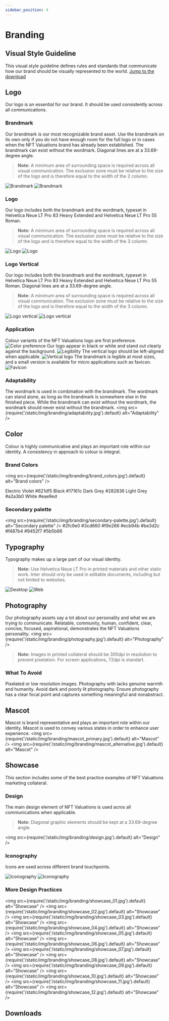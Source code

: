 ```yaml
---
sidebar_position: 4
---
```



# Branding

## Visual Style Guideline
This visual style guideline defines rules and standards that communicate how our brand should be visually represented to the world.
[Jump to the download](#downloads)

## Logo
Our logo is an essential for our brand. It should be used consistently across all communications.

### Brandmark
Our brandmark is our most recognizable brand asset. Use the brandmark on its own only if you do not have enough room for the full logo or in cases when the NFT Valuations brand has already been established. The brandmark can exist without the wordmark. Diagonal lines are at a 33.69-degree angle.

> **Note:** A minimum area of surrounding space is required across all visual communication. The exclusion zone must be relative to the size of the logo and is therefore equal to the width of the 2 column.

![Brandmark](/img/branding/brandmark.jpg)
![Brandmark](/img/branding/brandmark-w_guides.jpg)

### Logo
Our logo includes both the brandmark and the wordmark, typeset in Helvetica Neue LT Pro 83 Heavy Extended and Helvetica Neue LT Pro 55 Roman.
> **Note:** A minimum area of surrounding space is required across all visual communication. The exclusion zone must be relative to the size of the logo and is therefore equal to the width of the 3 column.

![Logo](/img/branding/logo.jpg)
![Logo](/img/branding/logo-w_guides.jpg)

### Logo Vertical
Our logo includes both the brandmark and the wordmark, typeset in Helvetica Neue LT Pro 83 Heavy Extended and Helvetica Neue LT Pro 55 Roman. Diagonal lines are at a 33.69-degree angle.
> **Note:** A minimum area of surrounding space is required across all visual communication. The exclusion zone must be relative to the size of the logo and is therefore equal to the width of the 3 column.

![Logo vertical](/img/branding/logo-vertical.jpg)
![Logo vertical](/img/branding/logo-vertical-w_guides.jpg)

### Application
<Tabs>
  <TabItem value="color-variants" label="Color Variants" default>
    Colour variants of the NFT Valuations logo are first preference.
    <img
      src={require('/static/img/branding/color-preference.jpg').default}
      alt="Color preference"
      style={{marginTop: '5px'}}
    />
  </TabItem>
  <TabItem value="legibility" label="Legibility">
    Our logo appear in black or white and stand out clearly against the background.
    <img
      src={require('/static/img/branding/legibility.jpg').default}
      alt="Legibility"
      style={{marginTop: '5px'}}
    />
  </TabItem>
  <TabItem value="vertical-logo" label="Vertical Logo">
    The vertical logo should be left-aligned when applicable.
    <img
      src={require('/static/img/branding/logo_left-aligned.jpg').default}
      alt="Vertical logo"
      style={{marginTop: '5px'}}
    />
  </TabItem>
  <TabItem value="favicon" label="Favicon">
    The brandmark is legible at most sizes, and a small version is available for micro applications such as favicon.
    <img
      src={require('/static/img/branding/favicon.jpg').default}
      alt="Favicon"
      style={{marginTop: '5px'}}
    />
  </TabItem>
</Tabs>

### Adaptability
The wordmark is used in combination with the brandmark. The wordmark can stand alone, as long as the brandmark is somewhere else in the finished piece.
While the brandmark can exist without the wordmark, the wordmark should never exist without the brandmark.
<img
  src={require('/static/img/branding/adaptability.jpg').default}
  alt="Adaptability"
/>

## Color
Colour is highly communicative and plays an important role within our identity. A consistency in approach to colour is integral.

### Brand Colors
<img
  src={require('/static/img/branding/brand_colors.jpg').default}
  alt="Brand colors"
/>

Electric Violet <Highlight color="#621df5" block>#621df5</Highlight> 
Black <Highlight color="#17161c" block>#17161c</Highlight>
Dark Grey <Highlight color="#282836" block>#282836</Highlight>
Light Grey <Highlight color="#a2a3b0" block>#a2a3b0</Highlight>
White <Highlight color="#eae9ed" text="dark" block>#eae9ed</Highlight>

### Secondary palette
<img
  src={require('/static/img/branding/secondary-palette.jpg').default}
  alt="Secondary palette"
/>
<Highlight color="#2fc9e0" block>#2fc9e0</Highlight> 
<Highlight color="#3cd660" block>#3cd660</Highlight> 
<Highlight color="#f9e266" block>#f9e266</Highlight> 
<Highlight color="#ecb94b" block>#ecb94b</Highlight> 
<Highlight color="#be3d2c" block>#be3d2c</Highlight> 
<Highlight color="#f487b4" block>#f487b4</Highlight> 
<Highlight color="#9452f7" block>#9452f7</Highlight> 
<Highlight color="#5b5b66" block>#5b5b66</Highlight>

## Typography
Typography makes up a large part of our visual identity.
> **Note:** Use Helvetica Neue LT Pro in printed materials and other static work. Inter should only be used in editable documents, including but not limited to websites.

<Tabs>
  <TabItem value="desktop" label="Desktop" default>
    <img
      src={require('/static/img/branding/typography_desktop.jpg').default}
      alt="Desktop"
    />
  </TabItem>
  <TabItem value="web" label="Web">
    <img
      src={require('/static/img/branding/typography_web.jpg').default}
      alt="Web"
    />
  </TabItem>
</Tabs>

## Photography
Our photography assets say a lot about our personality and what we are trying to communicate.
Relatable, community, human, confident, clear, concise, focused, aspirational, demonstrates the NFT Valuations personality.
<img
  src={require('/static/img/branding/photography.jpg').default}
  alt="Photography"
/>

> **Note:** Images in printed collateral should be 300dpi in resolution to prevent pixelation. For screen applications, 72dpi is standart.


### What To Avoid
Pixelated or low resolution images. Photography with lacks genuine warmth and humanity. Avoid dark and poorly lit photography. Ensure photography has a clear focal point and captures something meaningful and nonabstract.  

## Mascot
Mascot is brand representative and plays an important role within our identity.
Mascot is used to convey various states in order to enhance user experience.
<Tabs>
  <TabItem value="primary" label="Primary" default>
    <img
      src={require('/static/img/branding/mascot_primary.jpg').default}
      alt="Mascot"
    />
  </TabItem>
  <TabItem value="alternative-uses" label="Alternative uses">
    <img
      src={require('/static/img/branding/mascot_alternative.jpg').default}
      alt="Mascot"
    />
  </TabItem>
</Tabs>

## Showcase
This section includes some of the best practice examples of NFT Valuations marketing collateral.

### Design
The main design element of NFT Valuations is used acros all communications when applicable.
> **Note:** Diagonal graphic elements should be kept at a 33.69-degree angle.

<img
  src={require('/static/img/branding/design.jpg').default}
  alt="Design"
/>

### Iconography
Icons are used across different brand touchpoints.

<Tabs>
  <TabItem value="dark" label="Dark" default>
    <img
      src={require('/static/img/branding/iconography_dark.jpg').default}
      alt="Iconography"
    />
  </TabItem>
  <TabItem value="light" label="Light">
    <img
      src={require('/static/img/branding/iconography_light.jpg').default}
      alt="Iconography"
    />
  </TabItem>
</Tabs>

### More Design Practices
<img
  src={require('/static/img/branding/showcase_01.jpg').default}
  alt="Showcase"
/>
<img
  src={require('/static/img/branding/showcase_02.jpg').default}
  alt="Showcase"
/>
<img
  src={require('/static/img/branding/showcase_03.jpg').default}
  alt="Showcase"
/>
<img
  src={require('/static/img/branding/showcase_04.jpg').default}
  alt="Showcase"
/>
<img
  src={require('/static/img/branding/showcase_05.jpg').default}
  alt="Showcase"
/>
<img
  src={require('/static/img/branding/showcase_06.jpg').default}
  alt="Showcase"
/>
<img
  src={require('/static/img/branding/showcase_07.jpg').default}
  alt="Showcase"
/>
<img
  src={require('/static/img/branding/showcase_08.jpg').default}
  alt="Showcase"
/>
<img
  src={require('/static/img/branding/showcase_09.jpg').default}
  alt="Showcase"
/>
<img
  src={require('/static/img/branding/showcase_10.jpg').default}
  alt="Showcase"
/>
<img
  src={require('/static/img/branding/showcase_11.jpg').default}
  alt="Showcase"
/>
<img
  src={require('/static/img/branding/showcase_12.jpg').default}
  alt="Showcase"
/>

## Downloads
<!-- [NFT Valuations Visual Style Guide v1.1](/static/img/branding/[NFT-V]_Visual-Style-Guideline_v1-1.pdf)

[NFT Valuations Logo Downloads](/static/img/branding/[NFT-V]_Logo.zip)

[NFT Valuations Mascot Downloads](/static/img/branding/[NFT-V]_Mascot.zip) -->